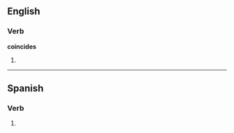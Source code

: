==English==

===Verb===
'''coincides'''

# {{third-person singular of|[[coincide]]}}

----

==Spanish==
 
===Verb===
{{es-verb-form|coincidir}}
 
# {{es-verb form of|ending=ir|mood=indicative|tense=present|pers=2|formal=no|number=singular|[[coincidir]]}}
